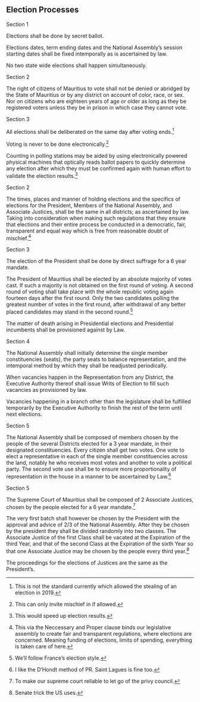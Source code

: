 

:::{.box .bs-right}

# Election Processes
:::

:::{.box .bs-bottom }

:::{.text-center}
Section 1
:::

Elections shall be done by secret ballot. 

Elections dates, term ending dates and the National Assembly's session starting dates shall be fixed intemporally as is ascertained by law.

No two state wide elections shall happen simultaneously.


:::{.text-center}
Section 2
:::

The right of citizens of Mauritius to vote shall not be denied or abridged by the State of Mauritius or by any district on account of color, race, or sex. Nor on citizens who are eighteen years of age or older as long as they be registered voters unless they be in prison in which case they cannot vote.

:::{.text-center}
Section 3
:::

All elections shall be deliberated on the same day after voting ends.^[This is not the standard currently which allowed the stealing of an election in 2019.]

Voting is never to be done electronically.^[This can only invite mischief in if allowed.]

Counting in polling stations may be aided by using electronically powered physical machines that optically reads ballot papers to quickly determine any election after which they must be confirmed again with human effort to validate the election results.^[This would speed up election results.]

:::{.text-center}
Section 2
:::

The times, places and manner of holding elections and the specifics of elections for the President, Members of the National Assembly, and Associate Justices, shall be the same in all districts; as ascertained by law. Taking into consideration when making such regulations that they ensure that elections and their entire process be conducted in a democratic, fair, transparent and equal way which is free from reasonable doubt of mischief.^[This via the Neccessary and Proper clause binds our legislative assembly to create fair and transparent regulations, where elections are concerned. Meaning funding of elections, limits of spending, everything is taken care of here.]

:::{.text-center}
Section 3
:::

The election of the President shall be done by direct suffrage for a 6 year mandate.

The President of Mauritius shall be elected by an absolute majority of votes cast. If such a majority is not obtained on the first round of voting. A second round of voting shall take place with the whole republic voting again fourteen days after the first round. Only the two candidates polling the greatest number of votes in the first round, after withdrawal of any better placed candidates may stand in the second round.^[We'll follow France's election style.]

The matter of death arising in Presidential elections and Presidential incumbents shall be provisioned against by Law.

:::{.text-center}
Section 4
:::

The National Assembly shall initially determine the single member constituencies (seats), the party seats to balance representation, and the intemporal method by which they shall be readjusted periodically.

When vacancies happen in the Representation from any District, the Executive Authority thereof shall issue Writs of Election to fill such vacancies as provisioned by law.

Vacancies happening in a branch other than the legislature shall be fulfilled temporarily by the Executive Authority to finish the rest of the term until next elections.

:::{.text-center}
Section 5
:::

The National Assembly shall be composed of members chosen by the people of the several Districts elected for a 3 year mandate, in their designated constituencies. Every citizen shall get two votes. One vote to elect a representative in each of the single member constituencies across the land, notably he who receives most votes and another to vote a political party. The second vote use shall be to ensure more proportionality of representation in the house in a manner to be ascertained by Law.^[I like the D'Hondt method of PR. Saint Lagues is fine too.]


:::{.text-center}
Section 5
:::

The Supreme Court of Mauritius shall be composed of 2 Associate Justices, chosen by the people elected for a 6 year mandate.^[To make our supreme court reliable to let go of the privy council.]

The very first batch shall however be chosen by the President with the approval and advice of 2/3 of the National Assembly. After they be chosen by the president they shall be divided randomly into two classes. The Associate Justice of the first Class shall be vacated at the Expiration of the third Year, and that of the second Class at the Expiration of the sixth Year so that one Associate Justice may be chosen by the people every third year.^[Senate trick the US uses.]

The proceedings for the elections of Justices are the same as the President's. 


:::